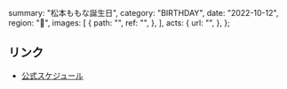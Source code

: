   summary: "松本ももな誕生日",
  category: "BIRTHDAY",
  date: "2022-10-12",
  region: "🎂",
  images: [
    {
      path: "",
      ref: "",
    },
  ],
  acts: {
    url: "",
  },
};

## リンク

- [公式スケジュール](https://takanenonadeshiko.jp/?p=271)
